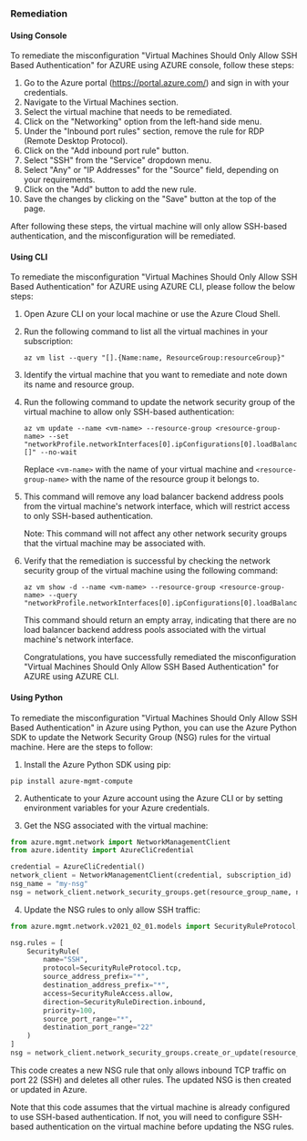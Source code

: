 ### Remediation

#### Using Console

To remediate the misconfiguration "Virtual Machines Should Only Allow SSH Based Authentication" for AZURE using AZURE console, follow these steps:

1. Go to the Azure portal (https://portal.azure.com/) and sign in with your credentials.
2. Navigate to the Virtual Machines section.
3. Select the virtual machine that needs to be remediated.
4. Click on the "Networking" option from the left-hand side menu.
5. Under the "Inbound port rules" section, remove the rule for RDP (Remote Desktop Protocol).
6. Click on the "Add inbound port rule" button.
7. Select "SSH" from the "Service" dropdown menu.
8. Select "Any" or "IP Addresses" for the "Source" field, depending on your requirements.
9. Click on the "Add" button to add the new rule.
10. Save the changes by clicking on the "Save" button at the top of the page.

After following these steps, the virtual machine will only allow SSH-based authentication, and the misconfiguration will be remediated.

#### Using CLI

To remediate the misconfiguration "Virtual Machines Should Only Allow SSH Based Authentication" for AZURE using AZURE CLI, please follow the below steps:

1. Open Azure CLI on your local machine or use the Azure Cloud Shell.
2. Run the following command to list all the virtual machines in your subscription:

   ```
   az vm list --query "[].{Name:name, ResourceGroup:resourceGroup}"
   ```

3. Identify the virtual machine that you want to remediate and note down its name and resource group.
4. Run the following command to update the network security group of the virtual machine to allow only SSH-based authentication:

   ```
   az vm update --name <vm-name> --resource-group <resource-group-name> --set "networkProfile.networkInterfaces[0].ipConfigurations[0].loadBalancerBackendAddressPools=[]" --no-wait
   ```

   Replace `<vm-name>` with the name of your virtual machine and `<resource-group-name>` with the name of the resource group it belongs to.

5. This command will remove any load balancer backend address pools from the virtual machine's network interface, which will restrict access to only SSH-based authentication.

   Note: This command will not affect any other network security groups that the virtual machine may be associated with.

6. Verify that the remediation is successful by checking the network security group of the virtual machine using the following command:

   ```
   az vm show -d --name <vm-name> --resource-group <resource-group-name> --query "networkProfile.networkInterfaces[0].ipConfigurations[0].loadBalancerBackendAddressPools"
   ```

   This command should return an empty array, indicating that there are no load balancer backend address pools associated with the virtual machine's network interface.

   Congratulations, you have successfully remediated the misconfiguration "Virtual Machines Should Only Allow SSH Based Authentication" for AZURE using AZURE CLI.

#### Using Python

To remediate the misconfiguration "Virtual Machines Should Only Allow SSH Based Authentication" in Azure using Python, you can use the Azure Python SDK to update the Network Security Group (NSG) rules for the virtual machine. Here are the steps to follow:

1. Install the Azure Python SDK using pip:

```
pip install azure-mgmt-compute
```

2. Authenticate to your Azure account using the Azure CLI or by setting environment variables for your Azure credentials.

3. Get the NSG associated with the virtual machine:

```python
from azure.mgmt.network import NetworkManagementClient
from azure.identity import AzureCliCredential

credential = AzureCliCredential()
network_client = NetworkManagementClient(credential, subscription_id)
nsg_name = "my-nsg"
nsg = network_client.network_security_groups.get(resource_group_name, nsg_name)
```

4. Update the NSG rules to only allow SSH traffic:

```python
from azure.mgmt.network.v2021_02_01.models import SecurityRuleProtocol, SecurityRuleAccess, SecurityRuleDirection, SecurityRule

nsg.rules = [
    SecurityRule(
        name="SSH",
        protocol=SecurityRuleProtocol.tcp,
        source_address_prefix="*",
        destination_address_prefix="*",
        access=SecurityRuleAccess.allow,
        direction=SecurityRuleDirection.inbound,
        priority=100,
        source_port_range="*",
        destination_port_range="22"
    )
]
nsg = network_client.network_security_groups.create_or_update(resource_group_name, nsg_name, nsg)
```

This code creates a new NSG rule that only allows inbound TCP traffic on port 22 (SSH) and deletes all other rules. The updated NSG is then created or updated in Azure.

Note that this code assumes that the virtual machine is already configured to use SSH-based authentication. If not, you will need to configure SSH-based authentication on the virtual machine before updating the NSG rules.


